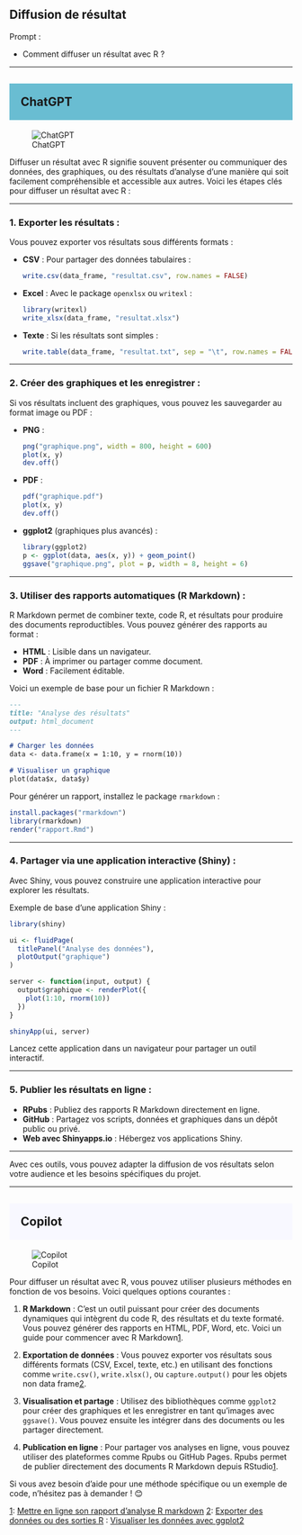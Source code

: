 ## Diffusion de résultat

::: {.callout-note appearance="simple"}
Prompt : 

* Comment diffuser un résultat avec R ? 


:::

----

## ChatGPT {style="background-color: #69bdd2; padding: 20px;"}
![ChatGPT](../img/ChatGPT.PNG)

Diffuser un résultat avec R signifie souvent présenter ou communiquer des données, des graphiques, ou des résultats d’analyse d’une manière qui soit facilement compréhensible et accessible aux autres. Voici les étapes clés pour diffuser un résultat avec R :

---

### 1. **Exporter les résultats** :
Vous pouvez exporter vos résultats sous différents formats :

- **CSV** : Pour partager des données tabulaires :
  ```R
  write.csv(data_frame, "resultat.csv", row.names = FALSE)
  ```

- **Excel** : Avec le package `openxlsx` ou `writexl` :
  ```R
  library(writexl)
  write_xlsx(data_frame, "resultat.xlsx")
  ```

- **Texte** : Si les résultats sont simples :
  ```R
  write.table(data_frame, "resultat.txt", sep = "\t", row.names = FALSE)
  ```

---

### 2. **Créer des graphiques et les enregistrer** :
Si vos résultats incluent des graphiques, vous pouvez les sauvegarder au format image ou PDF :

- **PNG** :
  ```R
  png("graphique.png", width = 800, height = 600)
  plot(x, y)
  dev.off()
  ```

- **PDF** :
  ```R
  pdf("graphique.pdf")
  plot(x, y)
  dev.off()
  ```

- **ggplot2** (graphiques plus avancés) :
  ```R
  library(ggplot2)
  p <- ggplot(data, aes(x, y)) + geom_point()
  ggsave("graphique.png", plot = p, width = 8, height = 6)
  ```

---

### 3. **Utiliser des rapports automatiques (R Markdown)** :
R Markdown permet de combiner texte, code R, et résultats pour produire des documents reproductibles. Vous pouvez générer des rapports au format :

- **HTML** : Lisible dans un navigateur.
- **PDF** : À imprimer ou partager comme document.
- **Word** : Facilement éditable.

Voici un exemple de base pour un fichier R Markdown :

```markdown
---
title: "Analyse des résultats"
output: html_document
---

# Charger les données
data <- data.frame(x = 1:10, y = rnorm(10))

# Visualiser un graphique
plot(data$x, data$y)

```

Pour générer un rapport, installez le package `rmarkdown` :
```R
install.packages("rmarkdown")
library(rmarkdown)
render("rapport.Rmd")
```

---

### 4. **Partager via une application interactive (Shiny)** :
Avec Shiny, vous pouvez construire une application interactive pour explorer les résultats.

Exemple de base d'une application Shiny :
```R
library(shiny)

ui <- fluidPage(
  titlePanel("Analyse des données"),
  plotOutput("graphique")
)

server <- function(input, output) {
  output$graphique <- renderPlot({
    plot(1:10, rnorm(10))
  })
}

shinyApp(ui, server)
```

Lancez cette application dans un navigateur pour partager un outil interactif.

---

### 5. **Publier les résultats en ligne** :
- **RPubs** : Publiez des rapports R Markdown directement en ligne.
- **GitHub** : Partagez vos scripts, données et graphiques dans un dépôt public ou privé.
- **Web avec Shinyapps.io** : Hébergez vos applications Shiny.

---

Avec ces outils, vous pouvez adapter la diffusion de vos résultats selon votre audience et les besoins spécifiques du projet.

----

## Copilot {style="background-color: #f8f8ff; padding: 20px;"}
![Copilot](../img/copilot.PNG)

Pour diffuser un résultat avec R, vous pouvez utiliser plusieurs méthodes en fonction de vos besoins. Voici quelques options courantes :

1. **R Markdown** : C'est un outil puissant pour créer des documents dynamiques qui intègrent du code R, des résultats et du texte formaté. Vous pouvez générer des rapports en HTML, PDF, Word, etc. Voici un guide pour commencer avec R Markdown[1](https://tutorials.migale.inrae.fr/posts/share-your-work/).

2. **Exportation de données** : Vous pouvez exporter vos résultats sous différents formats (CSV, Excel, texte, etc.) en utilisant des fonctions comme `write.csv()`, `write.xlsx()`, ou `capture.output()` pour les objets non data frame[2](https://delladata.fr/exporter-donnees-sorties-r/).

3. **Visualisation et partage** : Utilisez des bibliothèques comme `ggplot2` pour créer des graphiques et les enregistrer en tant qu'images avec `ggsave()`. Vous pouvez ensuite les intégrer dans des documents ou les partager directement.

4. **Publication en ligne** : Pour partager vos analyses en ligne, vous pouvez utiliser des plateformes comme Rpubs ou GitHub Pages. Rpubs permet de publier directement des documents R Markdown depuis RStudio[1](https://tutorials.migale.inrae.fr/posts/share-your-work/).

Si vous avez besoin d'aide pour une méthode spécifique ou un exemple de code, n'hésitez pas à demander ! 😊

[1](https://tutorials.migale.inrae.fr/posts/share-your-work/): [Mettre en ligne son rapport d'analyse R markdown](https://tutorials.migale.inrae.fr/posts/share-your-work/)
[2](https://delladata.fr/exporter-donnees-sorties-r/): [Exporter des données ou des sorties R](https://delladata.fr/exporter-donnees-sorties-r/)
: [Visualiser les données avec ggplot2](https://bing.com/search?q=)